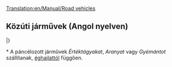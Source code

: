 [[Translation:en/Manual/Road vehicles]]
== Közúti járművek (Angol nyelven) ==
{{en/-}}
{{hu/Manual/JárműTáblázat/Fejléc}}
{{en/Manual/VehicleTable/Header|Utasok és levelek}}
{{en/Manual/VehicleTable/Row|
*[[hu/Manual/Base Set/Road Vehicles/Buszok|Buszok]]
*[[en/Manual/Base Set/Road Vehicles/Mail Trucks|Levélszállítók]]
|
*[[hu/Manual/Base Set/Road Vehicles/Buszok|Buszok]]
*[[en/Manual/Base Set/Road Vehicles/Mail Trucks|Levélszállítók]]
|
*[[hu/Manual/Base Set/Road Vehicles/Buszok|Buszok]]
*[[en/Manual/Base Set/Road Vehicles/Mail Trucks|Levélszállítók]]
|
*[[hu/Manual/Base Set/Road Vehicles/Buszok|Buszok]]
*[[en/Manual/Base Set/Road Vehicles/Mail Trucks|Levélszállítók]]
}}
{{en/Manual/VehicleTable/Header|Common cargo}}
{{en/Manual/VehicleTable/Row|
*[[en/Manual/Base Set/Road Vehicles/Oil Tankers|Olajszállítók]]
*[[en/Manual/Base Set/Road Vehicles/Goods Trucks|Áruszállítók]]
*[[en/Manual/Base Set/Road Vehicles/Grain Trucks|Gabonaszállítók]]
*[[en/Manual/Base Set/Road Vehicles/Livestock Vans|Állatszállítók]]
*[[en/Manual/Base Set/Road Vehicles/Wood Trucks|Faszállítók]]
|
*[[en/Manual/Base Set/Road Vehicles/Oil Tankers|Olajszállítók]]
*[[en/Manual/Base Set/Road Vehicles/Goods Trucks|Áruszállítók]]
*[[en/Manual/Base Set/Road Vehicles/Grain Trucks|Gabonaszállítók]]
*[[en/Manual/Base Set/Road Vehicles/Livestock Vans|Állatszállítók]]
*[[en/Manual/Base Set/Road Vehicles/Wood Trucks|Faszállítók]]
|
*[[en/Manual/Base Set/Road Vehicles/Oil Tankers|Olajszállítók]]
*[[en/Manual/Base Set/Road Vehicles/Goods Trucks|Áruszállítók]]
*[[en/Manual/Base Set/Road Vehicles/Grain Trucks|Gabonaszállítók]]

*[[en/Manual/Base Set/Road Vehicles/Wood Trucks|Faszállítók]]
|
*[[en/Manual/Base Set/Road Vehicles/Cola Trucks|Kólaszállítók]]
*[[en/Manual/Base Set/Road Vehicles/Sweet Trucks|Cukorkaszállítók]]
*[[en/Manual/Base Set/Road Vehicles/Toy Vans|Játékszállítók]]
*[[en/Manual/Base Set/Road Vehicles/Battery Trucks|Elemszállítók]]
*[[en/Manual/Base Set/Road Vehicles/Candyfloss Trucks|Vattacukor-szállítók]]
}}
{{en/Manual/VehicleTable/Header|Similar cargo}}
{{en/Manual/VehicleTable/Row|
*[[en/Manual/Base Set/Road Vehicles/Armoured Trucks|Páncélozott járművek]]*
*[[en/Manual/Base Set/Road Vehicles/Coal Trucks|Szénszállítók]]
*[[en/Manual/Base Set/Road Vehicles/Iron Ore Trucks|Vasércszállítók]]
*[[en/Manual/Base Set/Road Vehicles/Steel Trucks|Acélszállítók]]
|
*[[en/Manual/Base Set/Road Vehicles/Armoured Trucks|Páncélozott járművek]]*
*[[en/Manual/Base Set/Road Vehicles/Coal Trucks|Szénszállítók]]
*[[en/Manual/Base Set/Road Vehicles/Paper Trucks|Papírszállítók]]
*[[en/Manual/Base Set/Road Vehicles/Food Vans|Ételszállítók]]
|
*[[en/Manual/Base Set/Road Vehicles/Armoured Trucks|Páncélozott járművek]]*
*[[en/Manual/Base Set/Road Vehicles/Copper Ore Trucks|Rézércszállítók]]
*[[en/Manual/Base Set/Road Vehicles/Food Vans|Ételszállítók]]
|
*[[en/Manual/Base Set/Road Vehicles/Sugar Trucks|Cukorszállítók]]
}}
{{en/Manual/VehicleTable/Header|Egyéb}}
{{en/Manual/VehicleTable/Row|
|
|
*[[en/Manual/Base Set/Road Vehicles/Water Tankers|Vízszállítók]]
*[[en/Manual/Base Set/Road Vehicles/Fruit Trucks|Gyümölcsszállítók]]
*[[en/Manual/Base Set/Road Vehicles/Rubber Trucks|Gumiszállítók]]
|
*[[en/Manual/Base Set/Road Vehicles/Bubble Trucks|Buborékszállítók]]
*[[en/Manual/Base Set/Road Vehicles/Fizzy Drink Trucks|Szénsavasital-szállítók]]
*[[en/Manual/Base Set/Road Vehicles/Plastic Trucks|Műanyagszállítók]]
*[[en/Manual/Base Set/Road Vehicles/Toffee Trucks|Tejkaramella-szállítók]]
}}
|}

<nowiki>*</nowiki> A páncélozott járművek ''Értéktágyakat'', ''Aranyat'' vagy ''Gyémántot'' szállítanak, [[en/Manual/Climates|éghajlattól]] függően.